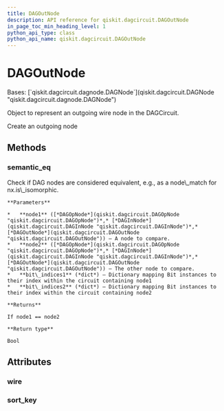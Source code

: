 ```yaml
---
title: DAGOutNode
description: API reference for qiskit.dagcircuit.DAGOutNode
in_page_toc_min_heading_level: 1
python_api_type: class
python_api_name: qiskit.dagcircuit.DAGOutNode
---
```


# DAGOutNode

<Class id="qiskit.dagcircuit.DAGOutNode" isDedicatedPage={true} github="https://github.com/qiskit/qiskit/tree/stable/0.23/qiskit/dagcircuit/dagnode.py" signature="DAGOutNode(wire)">
  Bases: [`qiskit.dagcircuit.dagnode.DAGNode`](qiskit.dagcircuit.DAGNode "qiskit.dagcircuit.dagnode.DAGNode")

  Object to represent an outgoing wire node in the DAGCircuit.

  Create an outgoing node

  ## Methods

  ### semantic\_eq

  <Function id="qiskit.dagcircuit.DAGOutNode.semantic_eq" name="semantic_eq" signature="static DAGOutNode.semantic_eq(node1, node2, bit_indices1=None, bit_indices2=None)">
    Check if DAG nodes are considered equivalent, e.g., as a node\_match for nx.is\_isomorphic.

    **Parameters**

    *   **node1** ([*DAGOpNode*](qiskit.dagcircuit.DAGOpNode "qiskit.dagcircuit.DAGOpNode")*,* [*DAGInNode*](qiskit.dagcircuit.DAGInNode "qiskit.dagcircuit.DAGInNode")*,* [*DAGOutNode*](qiskit.dagcircuit.DAGOutNode "qiskit.dagcircuit.DAGOutNode")) – A node to compare.
    *   **node2** ([*DAGOpNode*](qiskit.dagcircuit.DAGOpNode "qiskit.dagcircuit.DAGOpNode")*,* [*DAGInNode*](qiskit.dagcircuit.DAGInNode "qiskit.dagcircuit.DAGInNode")*,* [*DAGOutNode*](qiskit.dagcircuit.DAGOutNode "qiskit.dagcircuit.DAGOutNode")) – The other node to compare.
    *   **bit\_indices1** (*dict*) – Dictionary mapping Bit instances to their index within the circuit containing node1
    *   **bit\_indices2** (*dict*) – Dictionary mapping Bit instances to their index within the circuit containing node2

    **Returns**

    If node1 == node2

    **Return type**

    Bool
  </Function>

  ## Attributes

  ### wire

  <Attribute id="qiskit.dagcircuit.DAGOutNode.wire" name="wire" />

  ### sort\_key

  <Attribute id="qiskit.dagcircuit.DAGOutNode.sort_key" name="sort_key" />
</Class>


